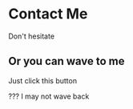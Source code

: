 
# Contact Me

Don't hesitate

## Or you can wave to me

Just click this button

???
<Wave />
I may not wave back

